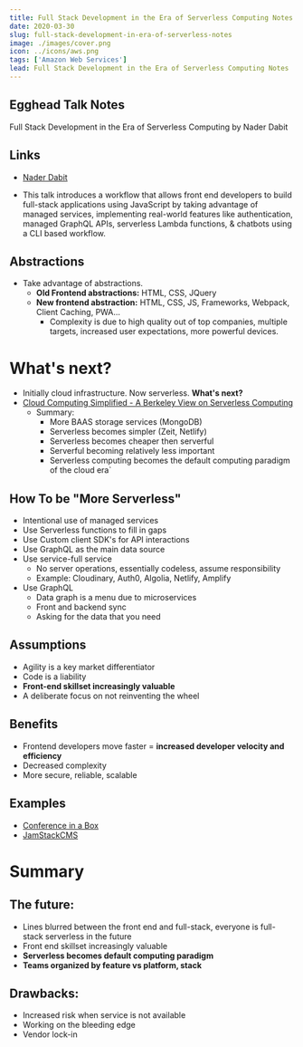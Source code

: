 ```yaml
---
title: Full Stack Development in the Era of Serverless Computing Notes
date: 2020-03-30
slug: full-stack-development-in-era-of-serverless-notes
image: ./images/cover.png
icon: ../icons/aws.png
tags: ['Amazon Web Services']
lead: Full Stack Development in the Era of Serverless Computing Notes
---
```


## Egghead Talk Notes

Full Stack Development in the Era of Serverless Computing by Nader Dabit

## Links

- [Nader Dabit](https://twitter.com/dabit3)

- This talk introduces a workflow that allows front end developers to build full-stack applications using JavaScript by taking advantage of managed services, implementing real-world features like authentication, managed GraphQL APIs, serverless Lambda functions, & chatbots using a CLI based workflow.

## Abstractions

- Take advantage of abstractions.
  - **Old Frontend abstractions:** HTML, CSS, JQuery
  - **New frontend abstraction:** HTML, CSS, JS, Frameworks, Webpack, Client Caching, PWA...
    - Complexity is due to high quality out of top companies, multiple targets, increased user expectations, more powerful devices.

# What's next?

- Initially cloud infrastructure. Now serverless. **What's next?**
- [Cloud Computing Simplified - A Berkeley View on Serverless Computing](https://www2.eecs.berkeley.edu/Pubs/TechRpts/2019/EECS-2019-3.pdf)
  - Summary:
    - More BAAS storage services (MongoDB)
    - Serverless becomes simpler (Zeit, Netlify)
    - Serverless becomes cheaper then serverful
    - Serverful becoming relatively less important
    - Serverless computing becomes the default computing paradigm of the cloud era`

## How To be "More Serverless"

- Intentional use of managed services
- Use Serverless functions to fill in gaps
- Use Custom client SDK's for API interactions
- Use GraphQL as the main data source
- Use service-full service
  - No server operations, essentially codeless, assume responsibility
  - Example: Cloudinary, Auth0, Algolia, Netlify, Amplify
- Use GraphQL
  - Data graph is a menu due to microservices
  - Front and backend sync
  - Asking for the data that you need

## Assumptions

- Agility is a key market differentiator
- Code is a liability
- **Front-end skillset increasingly valuable**
- A deliberate focus on not reinventing the wheel

## Benefits

- Frontend developers move faster = **increased developer velocity and efficiency**
- Decreased complexity
- More secure, reliable, scalable

## Examples

- [Conference in a Box](https://github.com/dabit3/conference-app-in-a-box)
- [JamStackCMS](https://www.jamstackcms.io)

# Summary

## The future:

- Lines blurred between the front end and full-stack, everyone is full-stack serverless in the future
- Front end skillset increasingly valuable
- **Serverless becomes default computing paradigm**
- **Teams organized by feature vs platform, stack**

## Drawbacks:

- Increased risk when service is not available
- Working on the bleeding edge
- Vendor lock-in
